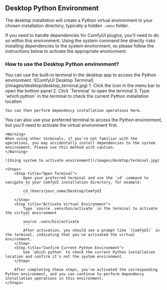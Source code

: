 ## Desktop Python Environment

The desktop installation will create a Python virtual environment in your chosen installation directory, typically a hidden `.venv` folder.

If you need to handle dependencies for ComfyUI plugins, you'll need to do so within this environment. Using the system command line directly risks installing dependencies to the system environment, so please follow the instructions below to activate the appropriate environment.

### How to use the Desktop Python environment?

<Tabs>
  <Tab title="Desktop (Recommended)">
    You can use the built-in terminal in the desktop app to access the Python environment.
    ![ComfyUI Desktop Terminal](/images/desktop/desktop_terminal.jpg)
    1. Click the icon in the menu bar to open the bottom panel
    2. Click `Terminal` to open the terminal
    3. Type `which python` in the terminal to check the current Python installation location

    You can then perform dependency installation operations here.
  </Tab>
  <Tab title="Terminal">
    You can also use your preferred terminal to access the Python environment, but you'll need to activate the virtual environment first.

    <Warning>
    When using other terminals, if you're not familiar with the operations, you may accidentally install dependencies to the system environment. Please use this method with caution.
    </Warning>

    ![Using system to activate environment](/images/desktop/terminal.jpg)

    <Steps>
        <Step title="Open Terminal">
            Open your preferred terminal and use the `cd` command to navigate to your ComfyUI installation directory, for example:
            ```
            cd /Users/your_name/Desktop/ComfyUI
            ```
        </Step>
        <Step title="Activate Virtual Environment">
            Type `source .venv/bin/activate` in the terminal to activate the virtual environment
            ```
            source .venv/bin/activate
            ```
            After activation, you should see a prompt like `(ComfyUI)` in the terminal, indicating that you've activated the virtual environment.
        </Step>
        <Step title="Confirm Current Python Environment">
            Use `which python` to check the current Python installation location and confirm it's not the system environment.
        </Step>
        
        After completing these steps, you've activated the corresponding Python environment, and you can continue to perform dependency installation operations in this environment.
    </Steps>
  </Tab>
</Tabs>